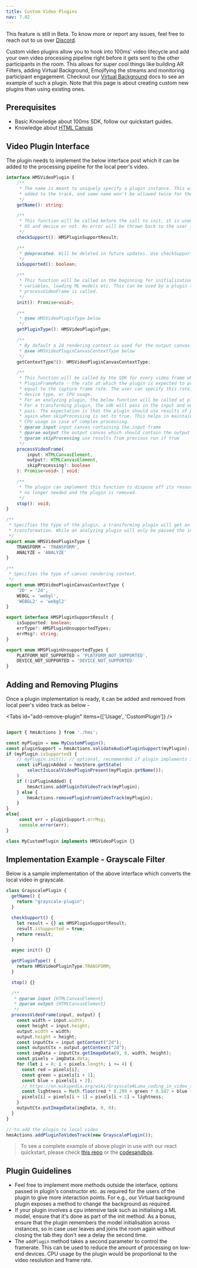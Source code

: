 ```yaml
---
title: Custom Video Plugins
nav: 7.02
---
```


<Note type="warning">
    This feature is still in Beta. To know more or report any issues, feel free to reach out to us
    over <a href={'https://discord.com/invite/kGdmszyzq2'}>Discord</a>.
</Note>

Custom video plugins allow you to hook into 100ms' video lifecycle and add your own video processing
pipeline right before it gets sent to the other participants in the room. This allows for super cool things like
building AR Filters, adding Virtual Background, Emojifying the streams and monitoring participant engagement.
Checkout our [Virtual Background](./virtual-background) docs to see an example of such a plugin.
Note that this page is about creating custom new plugins than using existing ones.

## Prerequisites

-   Basic Knowledge about 100ms SDK, follow our quickstart guides.
-   Knowledge about [HTML Canvas](https://developer.mozilla.org/en-US/docs/Web/API/Canvas_API)

## Video Plugin Interface

The plugin needs to implement the below interface post which it can be added to the processing pipeline for the local peer's video.

```ts
interface HMSVideoPlugin {
    /**
     * The name is meant to uniquely specify a plugin instance. This will be used to track number of plugins
     * added to the track, and same name won't be allowed twice for the same video track.
     */
    getName(): string;

    /**
     * This function will be called before the call to init, it is used to check whether the plugin supports current
     * OS and device or not. An error will be thrown back to the user if they try to use an unsupported plugin.
     */
    checkSupport(): HMSPluginSupportResult;

    /**
     * @deprecated. Will be deleted in future updates. Use checkSupport instead.
     */
    isSupported(): boolean;

    /**
     * This function will be called in the beginning for initialization which may include tasks like setting up
     * variables, loading ML models etc. This can be used by a plugin to ensure it's prepared at the time
     * processVideoFrame is called.
     */
    init(): Promise<void>;

    /**
     * @see HMSVideoPluginType below
     */
    getPluginType(): HMSVideoPluginType;

    /**
     * By default a 2d rendering context is used for the output canvas. if you want to change it to webgl use this.
     * @see HMSVideoPluginCanvasContextType below
     */
    getContextType?(): HMSVideoPluginCanvasContextType;

    /**
     * This function will be called by the SDK for every video frame which the plugin needs to process.
     * PluginFrameRate - the rate at which the plugin is expected to process the video frames. This is not necessarily
     * equal to the capture frame rate. The user can specify this rate, and the sdk might also change it on basis of
     * device type, or CPU usage.
     * For an analyzing plugin, the below function will be called at plugin framerate.
     * For a transforming plugin, the sdk will pass in the input and output at real frame rate with an additional boolean
     * pass. The expectation is that the plugin should use results of previous runs instead of doing a complex processing
     * again when skipProcessing is set to true. This helps in maintaining the framerate of the video as well as bringing down
     * CPU usage in case of complex processing.
     * @param input input canvas containing the input frame
     * @param output the output canvas which should contain the output frame
     * @param skipProcessing use results from previous run if true
     */
    processVideoFrame(
        input: HTMLCanvasElement,
        output?: HTMLCanvasElement,
        skipProcessing?: boolean
    ): Promise<void> | void;

    /**
     * The plugin can implement this function to dispose off its resources. It'll be called when the processor instance is
     * no longer needed and the plugin is removed.
     */
    stop(): void;
}

/**
 * Specifies the type of the plugin, a transforming plugin will get an output canvas to give the resulting
 * transformation. While an analyzing plugin will only be passed the input canvas.
 */
export enum HMSVideoPluginType {
    TRANSFORM = 'TRANSFORM',
    ANALYZE = 'ANALYZE'
}

/**
 * Specifies the type of canvas rendering context.
 */
export enum HMSVideoPluginCanvasContextType {
    '2D' = '2d',
    WEBGL = 'webgl',
    'WEBGL2' = 'webgl2'
}

export interface HMSPluginSupportResult {
    isSupported: boolean;
    errType?: HMSPluginUnsupportedTypes;
    errMsg?: string;
}

export enum HMSPluginUnsupportedTypes {
    PLATFORM_NOT_SUPPORTED = 'PLATFORM_NOT_SUPPORTED',
    DEVICE_NOT_SUPPORTED = 'DEVICE_NOT_SUPPORTED'
}
```

## Adding and Removing Plugins

Once a plugin implementation is ready, it can be added and removed from local peer's video track as below -

<Tabs id="add-remove-plugin" items={['Usage', 'CustomPlugin']} />

<Tab id='add-remove-plugin-0'>

```js

import { hmsActions } from './hms';

const myPlugin = new MyCustomPlugin();
const pluginSupport = hmsActions.validateAudioPluginSupport(myPlugin);
if (myPlugin.isSupported) {
    // myPlugin.init(); // optional, recommended if plugin implements it, you can show a loader here in the UI
    const isPluginAdded = hmsStore.getState(
        selectIsLocalVideoPluginPresent(myPlugin.getName());
    )
    if (!isPluginAdded) {
        hmsActions.addPluginToVideoTrack(myPlugin);
    } else {
        hmsActions.removePluginFromVideoTrack(myPlugin);
    }
}
else{
     const err = pluginSupport.errMsg;
     console.error(err);
}
```

</Tab>

<Tab id='add-remove-plugin-1'>

```ts
class MyCustomPlugin implements HMSVideoPlugin {}
```

</Tab>

## Implementation Example - Grayscale Filter

Below is a sample implementation of the above interface which converts the local video in grayscale.

```js
class GrayscalePlugin {
  getName() {
    return "grayscale-plugin";
  }

  checkSupport() {
    let result = {} as HMSPluginSupportResult;
    result.isSupported = true;
    return result;
  }

  async init() {}

  getPluginType() {
    return HMSVideoPluginType.TRANSFORM;
  }

  stop() {}

  /**
   * @param input {HTMLCanvasElement}
   * @param output {HTMLCanvasElement}
   */
  processVideoFrame(input, output) {
    const width = input.width;
    const height = input.height;
    output.width = width;
    output.height = height;
    const inputCtx = input.getContext("2d");
    const outputCtx = output.getContext("2d");
    const imgData = inputCtx.getImageData(0, 0, width, height);
    const pixels = imgData.data;
    for (let i = 0; i < pixels.length; i += 4) {
      const red = pixels[i];
      const green = pixels[i + 1];
      const blue = pixels[i + 2];
      // https://en.wikipedia.org/wiki/Grayscale#Luma_coding_in_video_systems
      const lightness = Math.floor(red * 0.299 + green * 0.587 + blue * 0.114);
      pixels[i] = pixels[i + 1] = pixels[i + 2] = lightness;
    }
    outputCtx.putImageData(imgData, 0, 0);
  }
}

// to add the plugin to local video
hmsActions.addPluginToVideoTrack(new GrayscalePlugin());
```

> To see a complete example of above plugin in use with our react quickstart, please check [this repo](https://github.com/triptu/100ms-face-filters) or
> the [codesandbox](https://codesandbox.io/s/github/triptu/100ms-face-filters).

## Plugin Guidelines

-   Feel free to implement more methods outside the interface, options passed in plugin's constructor etc. as required for
    the users of the plugin to give more interaction points. For e.g., our Virtual background plugin exposes a method to change
    the background as required.
-   If your plugin involves a cpu intensive task such as initialising a ML model, ensure that it's done as part of the init method.
    As a bonus, ensure that the plugin remembers the model initialisation across instances, so in case user leaves and joins the room again
    without closing the tab they don't see a delay the second time.
-   The `addPlugin` method takes a second parameter to control the framerate. This can be used to reduce the amount of processing
    on low-end devices. CPU usage by the plugin would be proportional to the video resolution and frame rate.
